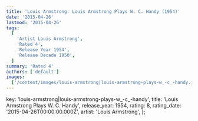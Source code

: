 ```yaml
---
title: 'Louis Armstrong: Louis Armstrong Plays W. C. Handy (1954)'
date: '2015-04-26'
lastmod: '2015-04-26'
tags:
  [
    'Artist Louis Armstrong',
    'Rated 4',
    'Release Year 1954',
    'Release Decade 1950',
  ]
summary: 'Rated 4'
authors: ['default']
images:
  ['/content/images/louis-armstrong|louis-armstrong-plays-w_-c_-handy.jpg']
---
```


  key: 'louis-armstrong|louis-armstrong-plays-w_-c_-handy',
  title: 'Louis Armstrong Plays W. C. Handy',
  release_year: 1954,
  rating: 8,
  rating_date: '2015-04-26T00:00:00.000Z',
  artist: 'Louis Armstrong',
};

<MusicRating data={data} />
